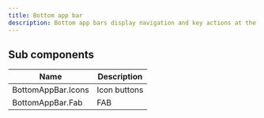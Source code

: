 ---
title: Bottom app bar
description: Bottom app bars display navigation and key actions at the bottom of mobile and tablet screens
---


## Sub components

| Name               | Description  |
| ------------------ | ------------ |
| BottomAppBar.Icons | Icon buttons |
| BottomAppBar.Fab   | FAB          |
